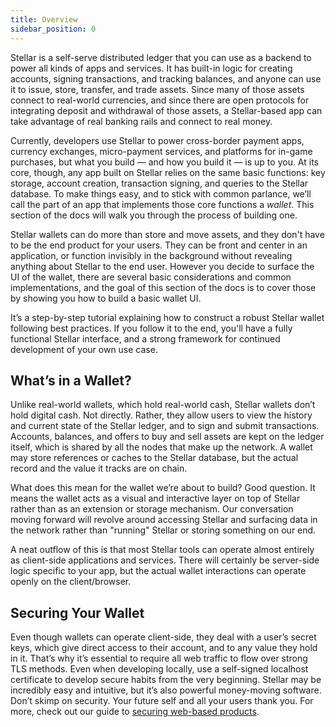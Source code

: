 ```yaml
---
title: Overview
sidebar_position: 0
---
```


Stellar is a self-serve distributed ledger that you can use as a backend to power all kinds of apps and services. It has built-in logic for creating accounts, signing transactions, and tracking balances, and anyone can use it to issue, store, transfer, and trade assets. Since many of those assets connect to real-world currencies, and since there are open protocols for integrating deposit and withdrawal of those assets, a Stellar-based app can take advantage of real banking rails and connect to real money.

Currently, developers use Stellar to power cross-border payment apps, currency exchanges, micro-payment services, and platforms for in-game purchases, but what you build — and how you build it — is up to you. At its core, though, any app built on Stellar relies on the same basic functions: key storage, account creation, transaction signing, and queries to the Stellar database. To make things easy, and to stick with common parlance, we’ll call the part of an app that implements those core functions a _wallet_. This section of the docs will walk you through the process of building one.

Stellar wallets can do more than store and move assets, and they don't have to be the end product for your users. They can be front and center in an application, or function invisibly in the background without revealing anything about Stellar to the end user. However you decide to surface the UI of the wallet, there are several basic considerations and common implementations, and the goal of this section of the docs is to cover those by showing you how to build a basic wallet UI.

It’s a step-by-step tutorial explaining how to construct a robust Stellar wallet following best practices. If you follow it to the end, you'll have a fully functional Stellar interface, and a strong framework for continued development of your own use case.

## What’s in a Wallet?

Unlike real-world wallets, which hold real-world cash, Stellar wallets don’t hold digital cash. Not directly. Rather, they allow users to view the history and current state of the Stellar ledger, and to sign and submit transactions. Accounts, balances, and offers to buy and sell assets are kept on the ledger itself, which is shared by all the nodes that make up the network. A wallet may store references or caches to the Stellar database, but the actual record and the value it tracks are on chain.

What does this mean for the wallet we’re about to build? Good question. It means the wallet acts as a visual and interactive layer on top of Stellar rather than as an extension or storage mechanism. Our conversation moving forward will revolve around accessing Stellar and surfacing data in the network rather than "running" Stellar or storing something on our end.

A neat outflow of this is that most Stellar tools can operate almost entirely as client-side applications and services. There will certainly be server-side logic specific to your app, but the actual wallet interactions can operate openly on the client/browser.

## Securing Your Wallet

Even though wallets can operate client-side, they deal with a user’s secret keys, which give direct access to their account, and to any value they hold in it. That’s why it’s essential to require all web traffic to flow over strong TLS methods. Even when developing locally, use a self-signed localhost certificate to develop secure habits from the very beginning. Stellar may be incredibly easy and intuitive, but it’s also powerful money-moving software. Don’t skimp on security. Your future self and all your users thank you. For more, check out our guide to [securing web-based products][1].

[1]: https://www.stellar.org/developers/guides/walkthroughs/securing-web-projects.html
